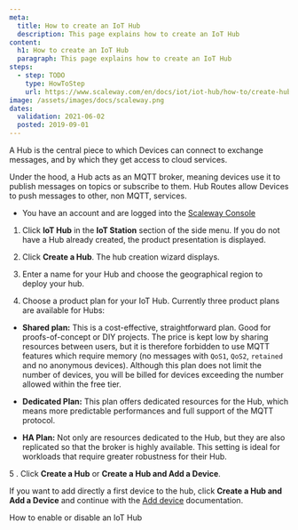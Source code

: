 ```yaml
---
meta:
  title: How to create an IoT Hub
  description: This page explains how to create an IoT Hub
content:
  h1: How to create an IoT Hub
  paragraph: This page explains how to create an IoT Hub
steps:
  - step: TODO
    type: HowToStep
    url: https://www.scaleway.com/en/docs/iot/iot-hub/how-to/create-hub/
image: /assets/images/docs/scaleway.png
dates:
  validation: 2021-06-02
  posted: 2019-09-01
---
```


A Hub is the central piece to which Devices can connect to exchange messages, and by which they get access to cloud services.

Under the hood, a Hub acts as an MQTT broker, meaning devices use it to publish messages on topics or subscribe to them. Hub Routes allow Devices to push messages to other, non MQTT, services.

<Message type="requirement">

- You have an account and are logged into the [Scaleway Console](https://console.scaleway.com)

</Message>

1. Click **IoT Hub** in the **IoT Station** section of the side menu. If you do not have a Hub already created, the product presentation is displayed.

2. Click **Create a Hub**. The hub creation wizard displays.
  <Lightbox src="assets/scaleway-iothub_create.png" alt="Create IoT Hub" />

3. Enter a name for your Hub and choose the geographical region to deploy your hub. 

4. Choose a product plan for your IoT Hub. Currently three product plans are available for Hubs:

* **Shared plan:** This is a cost-effective, straightforward plan. Good for proofs-of-concept or DIY projects. The price is kept low by sharing resources between users, but it is therefore forbidden to use MQTT features which require memory (no messages with `QoS1`, `QoS2`, `retained` and no anonymous devices). Although this plan does not limit the number of devices, you will be billed for devices exceeding the number allowed within the free tier.

* **Dedicated Plan:** This plan offers dedicated resources for the Hub, which means more predictable performances and full support of the MQTT protocol.

* **HA Plan:** Not only are resources dedicated to the Hub, but they are also replicated so that the broker is highly available. This setting is ideal for workloads that require greater robustness for their Hub.

5 . Click **Create a Hub** or **Create a Hub and Add a Device**.

<Message type="note">

If you want to add directly a first device to the hub, click **Create a Hub and Add a Device** and continue with the [Add device](/iot/iot-hub/how-to/add-device) documentation.

</Message>

<Navigation title="See Also">
  <NextButton to="/iot/iot-hub/how-to/enable-disable-hub/">How to enable or disable an IoT Hub</NextButton>
</Navigation>
